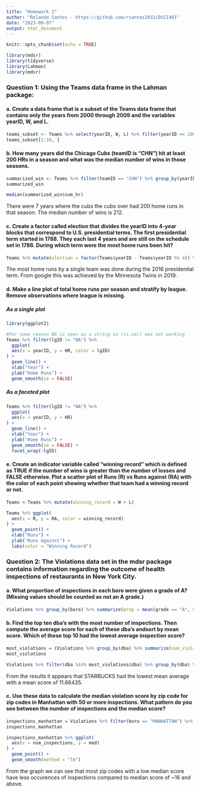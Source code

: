 ```yaml
---
title: "Homework 2"
author: "Rolando Santos - https://github.com/rsantos2032/DSCI401"
date: "2023-09-07"
output: html_document
---
```


```r
knitr::opts_chunk$set(echo = TRUE)
```

```r
library(mdsr)
library(tidyverse)
library(Lahman)
library(mdsr)
```

### Question 1: Using the Teams data frame in the Lahman package:

#### a. Create a data frame that is a subset of the Teams data frame that contains only the years from 2000 through 2009 and the variables yearID, W, and L.

```r
teams_subset <- Teams %>% select(yearID, W, L) %>% filter(yearID >= 2000 & yearID <= 2009)
teams_subset[1:10, ]
```

#### b. How many years did the Chicago Cubs (teamID is “CHN”) hit at least 200 HRs in a season and what was the median number of wins in those seasons.

```r
summarized_win <- Teams %>% filter(teamID == "CHN") %>% group_by(yearID) %>% summarize(sum_hr = sum(HR)) %>% filter(sum_hr >= 200)
summarized_win
```

```r
median(summarized_win$sum_hr)
```

There were 7 years where the cubs the cubs over had 200 home runs in that season. The median number of wins is 212.

#### c. Create a factor called election that divides the yearID into 4-year blocks that correspond to U.S. presidential terms. The first presidential term started in 1788. They each last 4 years and are still on the schedule set in 1788. During which term were the most home runs been hit?

```r
Teams %>% mutate(election = factor(Teams$yearID - Teams$yearID %% 4)) %>% filter(HR == max(HR)) %>% select(teamID, election, HR)
```

The most home runs by a single team was done during the 2016 presidential term. From google this was achieved by the Minnesota Twins in 2019.

#### d. Make a line plot of total home runs per season and stratify by league. Remove observations where league is missing.

##### As a single plot

```r
library(ggplot2)

#For some reason NA is seen as a string so !is.na() was not working
Teams %>% filter(lgID != "NA") %>% 
  ggplot(
  aes(x = yearID, y = HR, color = lgID)
) + 
  geom_line() + 
  xlab("Year") + 
  ylab("Home Runs") +
  geom_smooth(se = FALSE)
```

##### As a faceted plot

```r
Teams %>% filter(lgID != "NA") %>% 
  ggplot(
  aes(x = yearID, y = HR)
) + 
  geom_line() + 
  xlab("Year") + 
  ylab("Home Runs") +
  geom_smooth(se = FALSE) + 
  facet_wrap(~lgID)
```


#### e. Create an indicator variable called “winning record” which is defined as TRUE if the number of wins is greater than the number of losses and FALSE otherwise. Plot a scatter plot of Runs (R) vs Runs against (RA) with the color of each point showing whether that team had a winning record or not.

```r
Teams <-Teams %>% mutate(winning_record = W > L)

Teams %>% ggplot(
  aes(x = R, y = RA, color = winning_record)
) + 
  geom_point() +
  xlab("Runs") + 
  ylab("Runs Against") +
  labs(color = "Winning Record")
```

### Question 2: The Violations data set in the mdsr package contains information regarding the outcome of health inspections of restaurants in New York City.

#### a. What proportion of inspections in each boro were given a grade of A? (Missing values should be counted as not an A grade.)

```r
Violations %>% group_by(boro) %>% summarize(prop = mean(grade == "A", na.rm = TRUE))
```

#### b.  Find the top ten dba’s with the most number of inspections. Then compute the average score for each of these dba’s andsort by mean score. Which of these top 10 had the lowest average inspection score?

```r
most_violations = (Violations %>% group_by(dba) %>% summarize(num_violations = n()) %>% arrange(-num_violations))[1:10, ]
most_violations
```

```r
Violations %>% filter(dba %in% most_violations$dba) %>% group_by(dba) %>% summarize(avg = mean(score, na.rm = TRUE)) %>% arrange(avg) 
```

From the results it appears that STARBUCKS had the lowest mean average with a mean score of 11.66435.

#### c. Use these data to calculate the median violation score by zip code for zip codes in Manhattan with 50 or more inspections. What pattern do you see between the number of inspections and the median score?

```r
inspections_manhattan = Violations %>% filter(boro == "MANHATTAN") %>% group_by(zipcode) %>% summarize(num_inspections = n(), med = median(score, na.rm = TRUE)) %>% filter(num_inspections >= 50) 
inspections_manhattan
```

```r
inspections_manhattan %>% ggplot(
  aes(x = num_inspections, y = med)
) + 
  geom_point() +
  geom_smooth(method = "lm")
```

From the graph we can see that most zip codes with a low median score have less occurences of inspections compared to median score of ~16 and above.
